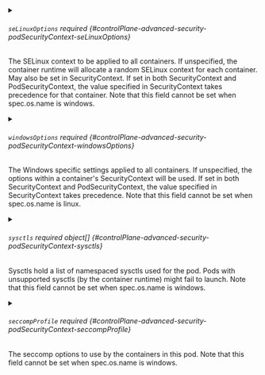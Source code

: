 


<details className="config-field" data-expandable="true">
<summary>

###### `seLinuxOptions` <span className="config-field-required" data-required="false">required</span> <span className="config-field-type"></span> <span className="config-field-default"></span> <span className="config-field-enum"></span> {#controlPlane-advanced-security-podSecurityContext-seLinuxOptions}

The SELinux context to be applied to all containers.
If unspecified, the container runtime will allocate a random SELinux context for each
container.  May also be set in SecurityContext.  If set in
both SecurityContext and PodSecurityContext, the value specified in SecurityContext
takes precedence for that container.
Note that this field cannot be set when spec.os.name is windows.

</summary>

<PartialSelinuxoptionsreference />


</details>



<details className="config-field" data-expandable="true">
<summary>

###### `windowsOptions` <span className="config-field-required" data-required="false">required</span> <span className="config-field-type"></span> <span className="config-field-default"></span> <span className="config-field-enum"></span> {#controlPlane-advanced-security-podSecurityContext-windowsOptions}

The Windows specific settings applied to all containers.
If unspecified, the options within a container's SecurityContext will be used.
If set in both SecurityContext and PodSecurityContext, the value specified in SecurityContext takes precedence.
Note that this field cannot be set when spec.os.name is linux.

</summary>

<PartialWindowsoptionsreference />


</details>


<PartialRunasuser />


<PartialRunasgroup />


<PartialRunasnonroot />


<PartialSupplementalgroups />


<PartialFsgroup />



<details className="config-field" data-expandable="true">
<summary>

###### `sysctls` <span className="config-field-required" data-required="false">required</span> <span className="config-field-type">object[]</span> <span className="config-field-default"></span> <span className="config-field-enum"></span> {#controlPlane-advanced-security-podSecurityContext-sysctls}

Sysctls hold a list of namespaced sysctls used for the pod. Pods with unsupported
sysctls (by the container runtime) might fail to launch.
Note that this field cannot be set when spec.os.name is windows.

</summary>

<PartialSysctlsreference />


</details>


<PartialFsgroupchangepolicy />



<details className="config-field" data-expandable="true">
<summary>

###### `seccompProfile` <span className="config-field-required" data-required="false">required</span> <span className="config-field-type"></span> <span className="config-field-default"></span> <span className="config-field-enum"></span> {#controlPlane-advanced-security-podSecurityContext-seccompProfile}

The seccomp options to use by the containers in this pod.
Note that this field cannot be set when spec.os.name is windows.

</summary>

<PartialSeccompprofilereference />


</details>

